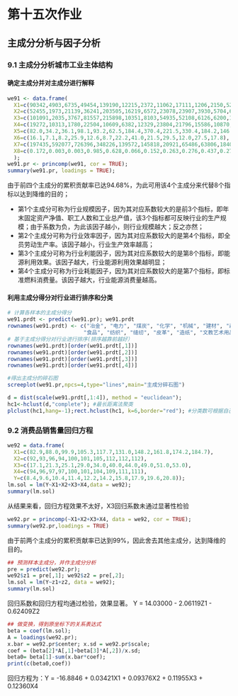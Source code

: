 # 第十五次作业

## 主成分分析与因子分析

### 9.1 主成分分析城市工业主体结构

#### 确定主成分并对主成分进行解释

```r
we91 <- data.frame(
  X1=c(90342,4903,6735,49454,139190,12215,2372,11062,17111,1206,2150,5251,14341),
  X2=c(52455,1973,21139,36241,203505,16219,6572,23078,23907,3930,5704,6155,13203),
  X3=c(101091,2035,3767,81557,215898,10351,8103,54935,52108,6126,6200,10383,19396),
  X4=c(19272,10313,1780,22504,10609,6382,12329,23804,21796,15586,10870,16875,14691),
  X5=c(82.0,34.2,36.1,98.1,93.2,62.5,184.4,370.4,221.5,330.4,184.2,146.4,94.6),
  X6=c(16.1,7.1,8.2,25.9,12.6,8.7,22.2,41.0,21.5,29.5,12.0,27.5,17.8),
  X7=c(197435,592077,726396,348226,139572,145818,20921,65486,63806,1840,8913,78796,6354),
  X8=c(0.172,0.003,0.003,0.985,0.628,0.066,0.152,0.263,0.276,0.437,0.274,0.151,1.574)
  );
we91.pr <- princomp(we91, cor = TRUE);
summary(we91.pr, loadings = TRUE);
```

由于前四个主成分的累积贡献率已达94.68%，为此可用该4个主成分来代替8个指标以达到降维的目的；

* 第1个主成分可称为行业规模因子，因为其对应系数较大的是前3个指标，即年末固定资产净值、职工人数和工业总产值，该3个指标都可反映行业的生产规模；由于系数为负，为此该因子越小，则行业规模越大；反之亦然；
* 第2个主成分可称为行业效率因子，因为其对应系数较大的是第4个指标，即全员劳动生产率。该因子越小，行业生产效率越高；
* 第3个主成分可称为行业利能因子，因为其对应系数较大的是第8个指标，即能源利用效果。该因子越大，行业能源利用效果越明显；
* 第4个主成分可称为行业耗能因子，因为其对应系数较大的是第7个指标，即标准燃料消费量。该因子越大，行业能源消费量越高。

#### 利用主成分得分对行业进行排序和分类

```r
# 计算各样本的主成分得分
we91.prdt <- predict(we91.pr); we91.prdt
rownames(we91.prdt) <- c("冶金", "电力", "煤炭", "化学", "机械", "建材", "森工",
                        "食品", "纺织", "缝纫", "皮革", "造纸", "文教艺术用品");
# 基于主成分得分对行业进行排序(排序越靠前越好）
rownames(we91.prdt)[order(we91.prdt[,1])]
rownames(we91.prdt)[order(we91.prdt[,2])]
rownames(we91.prdt)[order(we91.prdt[,3])]
rownames(we91.prdt)[order(we91.prdt[,4])]

#得出主成分的碎石图
screeplot(we91.pr,npcs=4,type="lines",main="主成分碎石图")

d = dist(scale(we91.prdt[,1:4]), method = "euclidean");
hc1<-hclust(d,"complete"); #最长距离法聚类
plclust(hc1,hang=-1);rect.hclust(hc1, k=6,border="red"); #分类数可根据自己的理解设定；
```


### 9.2 消费品销售量回归方程

```r
we92 = data.frame(
  X1=c(82.9,88.0,99.9,105.3,117.7,131.0,148.2,161.8,174.2,184.7),
  X2=c(92,93,96,94,100,101,105,112,112,112),
  X3=c(17.1,21.3,25.1,29.0,34.0,40.0,44.0,49.0,51.0,53.0),
  X4=c(94,96,97,97,100,101,104,109,111,111),
  Y=c(8.4,9.6,10.4,11.4,12.2,14.2,15.8,17.9,19.6,20.8));
lm.sol = lm(Y~X1+X2+X3+X4,data = we92);
summary(lm.sol)
```

从结果来看，回归方程效果不太好，X3回归系数未通过显著性检验

```r
we92.pr = princomp(~X1+X2+X3+X4, data = we92, cor = TRUE);
summary(we92.pr,loadings = TRUE)
```

由于前两个主成分的累积贡献率已达到99%，因此舍去其他主成分，达到降维的目的。

```r
## 预测样本主成分，并作主成分分析
pre = predict(we92.pr);
we92$z1 = pre[,1]; we92$z2 = pre[,2];
lm.sol = lm(Y~z1+z2, data = we92);
summary(lm.sol)
```

回归系数和回归方程均通过检验，效果显著。
Y = 14.03000 - 2.06119Z1 - 0.62409Z2

```r
## 做变换，得到原坐标下的关系表达式
beta = coef(lm.sol);
A = loadings(we92.pr);
x.bar = we92.pr$center; x.sd = we92.pr$scale;
coef = (beta[2]*A[,1]+beta[3]*A[,2])/x.sd;
beta0= beta[1]-sum(x.bar*coef);
print(c(beta0,coef))
```

回归方程为：Y = -16.8846 + 0.03421X1 + 0.09376X2 + 0.11955X3 + 0.12360X4